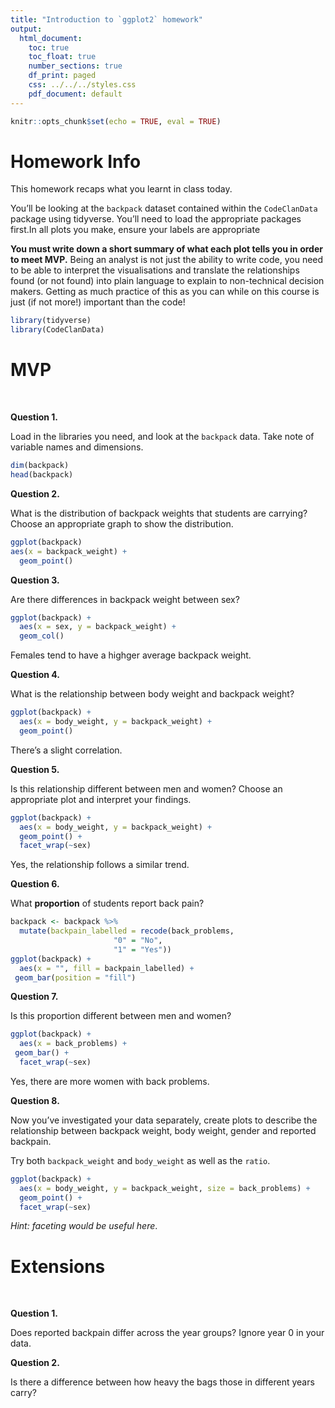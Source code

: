 ```yaml
---
title: "Introduction to `ggplot2` homework"
output:
  html_document:
    toc: true
    toc_float: true
    number_sections: true
    df_print: paged
    css: ../../../styles.css
    pdf_document: default
---
```


```r
knitr::opts_chunk$set(echo = TRUE, eval = TRUE)
```

# Homework Info

This homework recaps what you learnt in class today. 

You'll be looking at the `backpack` dataset contained within the `CodeClanData` package using tidyverse. You'll need to load the appropriate packages first.In all plots you make, ensure your labels are appropriate 

**You must write down a short summary of what each plot tells you in order to meet MVP.** Being an analyst is not just the ability to write code, you need to be able to interpret the visualisations and translate the relationships found (or not found) into plain language to explain to non-technical decision makers. Getting as much practice of this as you can while on this course is just (if not more!) important than the code!

```r
library(tidyverse)
library(CodeClanData)

```


# MVP

<br>

**Question 1.**  

Load in the libraries you need, and look at the `backpack` data. Take note of variable names and dimensions.   

```r
dim(backpack)
head(backpack)
```

**Question 2.**

What is the distribution of backpack weights that students are carrying? Choose an appropriate graph to show the distribution. 

```r
ggplot(backpack)
aes(x = backpack_weight) +
  geom_point()
```

**Question 3.**  

Are there differences in backpack weight between sex?   

```r
ggplot(backpack) +
  aes(x = sex, y = backpack_weight) +
  geom_col()
```

Females tend to have a highger average backpack weight.

**Question 4.**  

What is the relationship between body weight and backpack weight?

```r
ggplot(backpack) +
  aes(x = body_weight, y = backpack_weight) +
  geom_point()
```

There's a slight correlation.

**Question 5.**  

Is this relationship different between men and women? Choose an appropriate plot and interpret your findings.  

```r
ggplot(backpack) +
  aes(x = body_weight, y = backpack_weight) +
  geom_point() +
  facet_wrap(~sex)
```

Yes, the relationship follows a similar trend.

**Question 6.**  

What **proportion** of students report back pain?   

```r
backpack <- backpack %>%
  mutate(backpain_labelled = recode(back_problems, 
                       "0" = "No", 
                       "1" = "Yes"))
ggplot(backpack) + 
  aes(x = "", fill = backpain_labelled) +
 geom_bar(position = "fill")
```

**Question 7.**  

Is this proportion different between men and women? 

```r
ggplot(backpack) + 
  aes(x = back_problems) +
 geom_bar() +
  facet_wrap(~sex)
```

Yes, there are more women with back problems.

**Question 8.**  

Now you've investigated your data separately, create plots to describe the relationship between backpack weight, body weight, gender and reported backpain.

Try both `backpack_weight` and `body_weight` as well as the `ratio`.   
```r
ggplot(backpack) + 
  aes(x = body_weight, y = backpack_weight, size = back_problems) +
  geom_point() +
  facet_wrap(~sex)
```

*Hint: faceting would be useful here*.   

# Extensions

<br>

**Question 1.** 

Does reported backpain differ across the year groups? Ignore year 0 in your data.  


**Question 2.** 

Is there a difference between how heavy the bags those in different years carry?


